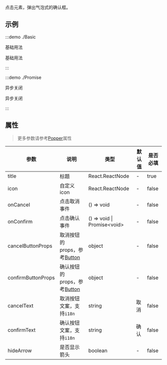 点击元素，弹出气泡式的确认框。

## 示例

:::demo ./Basic

基础用法

基础用法

:::

:::demo ./Promise

异步关闭

异步关闭

:::

## 属性

> 更多参数请参考[Popper](/components/Popper)属性

| 参数 | 说明 | 类型 | 默认值 | 是否必填 |
| --- | --- | --- | --- | --- |
| title | 标题 | React.ReactNode | - | true |
| icon | 自定义 icon | React.ReactNode | - | false |
| onCancel | 点击取消事件 | () => void | - | false |
| onConfirm | 点击确认事件 | () => void \| Promise\<void\> | - | false |
| cancelButtonProps | 取消按钮的 props，参考[Button](/components/Button) | object | - | false |
| confirmButtonProps | 确认按钮的 props，参考[Button](/components/Button) | object | - | false |
| cancelText | 取消按钮文案，支持`i18n` | string | 取消 | false |
| confirmText | 确认按钮文案，支持`i18n` | string | 确认 | false |
| hideArrow | 是否显示箭头 | boolean | - | false |
